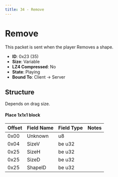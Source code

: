 ```yaml
---
title: 34 - Remove
---
```


# Remove

This packet is sent when the player Removes a shape.

- **ID**: 0x23 (35)
- **Size**: Variable
- **LZ4 Compressed**: No
- **State**: Playing
- **Bound To**: Client -> Server

## Structure

Depends on drag size.

#### Place 1x1x1 block
| Offset | Field Name       | Field Type | Notes |
|--------|------------------|------------|-------|
| 0x00   | Unknown          | u8         | |
| 0x04   | SizeV            | be u32     | |
| 0x25   | SizeH            | be u32     | |
| 0x25   | SizeD            | be u32     | |
| 0x25   | ShapeID          | be u32     | |

[//]: # (Not fully documented, need drag size for blocks, and parts.)